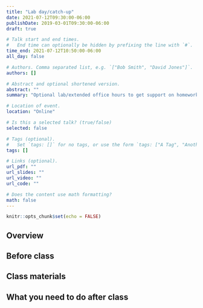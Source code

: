 ```yaml
---
title: "Lab day/catch-up"
date: 2021-07-12T09:30:00-06:00
publishDate: 2019-03-01T09:30:00-06:00
draft: true

# Talk start and end times.
#   End time can optionally be hidden by prefixing the line with `#`.
time_end: 2021-07-12T10:50:00-06:00
all_day: false

# Authors. Comma separated list, e.g. `["Bob Smith", "David Jones"]`.
authors: []

# Abstract and optional shortened version.
abstract: ""
summary: "Optional lab/extended office hours to get support on homework 06."

# Location of event.
location: "Online"

# Is this a selected talk? (true/false)
selected: false

# Tags (optional).
#   Set `tags: []` for no tags, or use the form `tags: ["A Tag", "Another Tag"]` for one or more tags.
tags: []

# Links (optional).
url_pdf: ""
url_slides: ""
url_video: ""
url_code: ""

# Does the content use math formatting?
math: false
---
```


```r
knitr::opts_chunk$set(echo = FALSE)
```

## Overview


## Before class


## Class materials


## What you need to do after class
